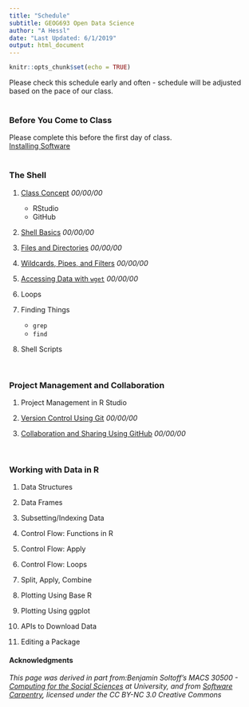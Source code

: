 ```yaml
---
title: "Schedule"
subtitle: GEOG693 Open Data Science
author: "A Hessl"
date: "Last Updated: 6/1/2019"
output: html_document
---
```


```r
knitr::opts_chunk$set(echo = TRUE)
```
Please check this schedule early and often - schedule will be adjusted based on the pace of our class.  
<br/>

### __Before You Come to Class__  
Please complete this before the first day of class.  
[Installing Software](./lectures/InstallingSoftware.html)    
<br/>

### __The Shell__

1) [Class Concept](./lectures/ClassConcept.html) _00/00/00_  
    + RStudio  
    + GitHub  

2) [Shell Basics](./lectures/ShellBasics.html) _00/00/00_   

4) [Files and Directories](./lectures/FilesDirectories.html) _00/00/00_  

5) [Wildcards, Pipes, and Filters](./lectures/WildcardsPipesFilters.html) _00/00/00_  

6) [Accessing Data with `wget`](./lectures/wget.html) _00/00/00_

7) Loops  

8) Finding Things 
    + `grep`
    + `find`

9) Shell Scripts



<br/> 

### __Project Management and Collaboration__

1) Project Management in R Studio

2) [Version Control Using Git](./lectures/Git.html) _00/00/00_

3) [Collaboration and Sharing Using GitHub](./lectures/GitHib.html) _00/00/00_

<br/>

### __Working with Data in R__  

1) Data Structures  

2) Data Frames  

3) Subsetting/Indexing Data  

4) Control Flow: Functions in R  

5) Control Flow: Apply  

6) Control Flow: Loops  

7) Split, Apply, Combine   

8) Plotting Using Base R  

9) Plotting Using ggplot  

10) APIs to Download Data  

11) Editing a Package  

#### __Acknowledgments__
_This page was derived in part from:Benjamin Soltoff's MACS 30500 - [Computing for the Social Sciences](https://cfss.uchicago.edu/) at University, and from [Software Carpentry](software-carpentry.org), licensed under the CC BY-NC 3.0 Creative Commons_

